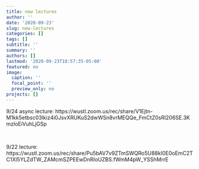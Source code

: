 ```yaml
---
title: new lectures
author: ''
date: '2020-09-23'
slug: new-lectures
categories: []
tags: []
subtitle: ''
summary: ''
authors: []
lastmod: '2020-09-23T18:57:35-05:00'
featured: no
image:
  caption: ''
  focal_point: ''
  preview_only: no
projects: []
---
```


9/24 async lecture: 
https://wustl.zoom.us/rec/share/V1Ejtn-M1kk5etbsc03lkiz4i0JsvXRUKuS2dwWSn8vrMEQQe_FmCtZ0sRl206SE.3KmzloEiVuhLjGSp  


<br>    
    
 9/22 lecture:  
https://wustl.zoom.us/rec/share/Pu5bAV7v9ZTmSWQRo5U88kI0E0oEmC2TC1Xl5YLZdTW_ZAMcmSZPEEwDnRIoUZBS.fWmM4pW_YSShMrrE

